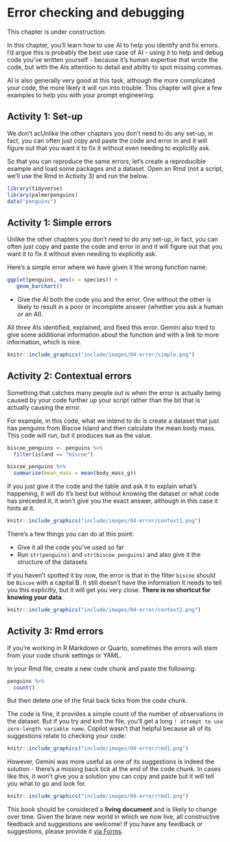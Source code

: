 
# Error checking and debugging

::: {.callout-caution}
This chapter is under construction.
:::

In this chapter, you'll learn how to use AI to help you identify and fix errors. I'd argue this is probably the best use case of AI - using it to help and debug code you've written yourself - because it's human expertise that wrote the code, but with the AIs attention to detail and ability to spot missing commas.

AI is also generally very good at this task, although the more complicated your code, the more likely it will run into trouble. This chapter will give a few examples to help you with your prompt engineering.

## Activity 1: Set-up {#sec-setup-errors}

We don't acUnlike the other chapters you don't need to do any set-up, in fact, you can often just copy and paste the code and error in and it will figure out that you want it to fix it without even needing to explicitly ask.

So that you can reproduce the same errors, let's create a reproducible example and load some packages and a dataset. Open an Rmd (not a script, we'll use the Rmd in Activity 3) and run the below.

```r
library(tidyverse)
library(palmerpenguins)
data("penguins")
```

## Activity 1: Simple errors {#sec-setup-errors}

Unlike the other chapters you don't need to do any set-up, in fact, you can often just copy and paste the code and error in and it will figure out that you want it to fix it without even needing to explicitly ask. 

Here's a simple error where we have given it the wrong function name:

```r
ggplot(penguins, aes(x = species)) +
   geom_barchart()
```

* Give the AI both the code you and the error. One without the other is likely to result in a poor or incomplete answer (whether you ask a human or an AI).

All three AIs identified, explained, and fixed this error. Gemini also tried to give some additional information about the function and with a link to more information, which is nice.

```r

knitr::include_graphics("include/images/04-error/simple.png")

```

## Activity 2: Contextual errors

Something that catches many people out is when the error is actually being caused by your code further up your script rather than the bit that is actually causing the error.

For example, in this code, what we intend to do is create a dataset that just has penguins from Biscoe Island and then calculate the mean body mass. This code will run, but it produces `NaN` as the value.

```r
biscoe_penguins <- penguins %>%
  filter(island == "biscoe")

biscoe_penguins %>%
  summarise(mean_mass = mean(body_mass_g))
```

If you just give it the code and the table and ask it to explain what's happening, it will do it's best but without knowing the dataset or what code has preceded it, it won't give you the exact answer, although in this case it hints at it.

```r

knitr::include_graphics("include/images/04-error/context1.png")

```

There's a few things you can do at this point:

* Give it all the code you've used so far
* Run `str(penguins)` and `str(biscoe_penguins)` and also give it the structure of the datasets

If you haven't spotted it by now, the error is that in the filter `biscoe` should be `Biscoe` with a capital B. It still doesn't have the information it needs to tell you this explicitly, but it will get you very close. **There is no shortcut for knowing your data**.

```r

knitr::include_graphics("include/images/04-error/context2.png")

```

## Activity 3: Rmd errors

If you're working in R Markdown or Quarto, sometimes the errors will stem from your code chunk settings or YAML.

In your Rmd file, create a new code chunk and paste the following:

```r
penguins %>%
  count()
```

But then delete one of the final back ticks from the code chunk.

The code is fine, it provides a simple count of the number of observations in the dataset. But if you try and knit the file, you'll get a long `! attempt to use zero-length variable name`. Copilot wasn't that helpful because all of its suggestions relate to checking your code:

```r

knitr::include_graphics("include/images/04-error/rmd1.png")

```

However, Gemini was more useful as one of its suggestions is indeed the solution - there's a missing back tick at the end of the code chunk. In cases like this, it won't give you a solution you can copy and paste but it will tell you what to go and look for. 


```r

knitr::include_graphics("include/images/04-error/rmd1.png")

```



::: {.callout-caution}
This book should be considered a **living document** and is likely to change over time. Given the brave new world in which we now live, all constructive feedback and suggestions are welcome! If you have any feedback or suggestions, please provide it [via Forms](https://forms.office.com/Pages/ResponsePage.aspx?id=KVxybjp2UE-B8i4lTwEzyKAHhjrab3lLkx60RR1iKjNUM0VCMUUxUUFLMTdNM0JTS09PSDg2SFQ3US4u).
:::

